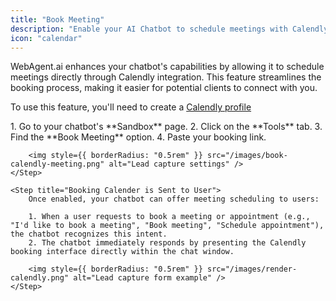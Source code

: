 ```yaml
---
title: "Book Meeting"
description: "Enable your AI Chatbot to schedule meetings with Calendly"
icon: "calendar"
---
```


WebAgent.ai enhances your chatbot's capabilities by allowing it to schedule meetings directly through Calendly integration. This feature streamlines the booking process, making it easier for potential clients to connect with you.

<Note>To use this feature, you'll need to create a [Calendly profile](https://calendly.com/)</Note>

<Steps titleSize="h2">
    <Step title="Enable Book Meeting Feature">
        1. Go to your chatbot's **Sandbox** page.
        2. Click on the **Tools** tab.
        3. Find the **Book Meeting** option.
        4. Paste your booking link.

        <img style={{ borderRadius: "0.5rem" }} src="/images/book-calendly-meeting.png" alt="Lead capture settings" />
    </Step>

    <Step title="Booking Calender is Sent to User">
        Once enabled, your chatbot can offer meeting scheduling to users:

        1. When a user requests to book a meeting or appointment (e.g., "I'd like to book a meeting", "Book meeting", "Schedule appointment"), the chatbot recognizes this intent.
        2. The chatbot immediately responds by presenting the Calendly booking interface directly within the chat window.

        <img style={{ borderRadius: "0.5rem" }} src="/images/render-calendly.png" alt="Lead capture form example" />
    </Step>

</Steps>
